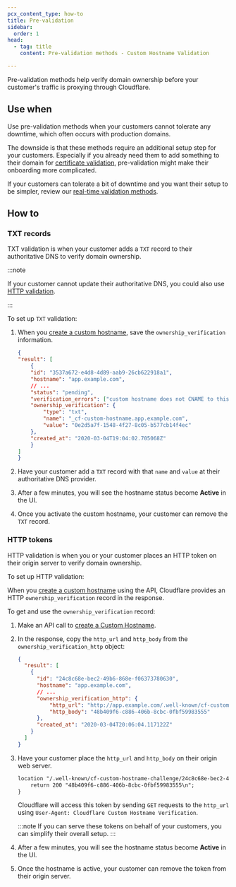 ```yaml
---
pcx_content_type: how-to
title: Pre-validation
sidebar:
  order: 1
head:
  - tag: title
    content: Pre-validation methods - Custom Hostname Validation

---
```


Pre-validation methods help verify domain ownership before your customer's traffic is proxying through Cloudflare.

## Use when

Use pre-validation methods when your customers cannot tolerate any downtime, which often occurs with production domains.

The downside is that these methods require an additional setup step for your customers. Especially if you already need them to add something to their domain for [certificate validation](/cloudflare-for-platforms/cloudflare-for-saas/security/certificate-management/issue-and-validate/validate-certificates/), pre-validation might make their onboarding more complicated.

If your customers can tolerate a bit of downtime and you want their setup to be simpler, review our [real-time validation methods](/cloudflare-for-platforms/cloudflare-for-saas/domain-support/hostname-validation/realtime-validation/).

## How to

### TXT records

TXT validation is when your customer adds a `TXT` record to their authoritative DNS to verify domain ownership.

:::note


If your customer cannot update their authoritative DNS, you could also use [HTTP validation](#http-tokens).


:::

To set up `TXT` validation:

1. When you [create a custom hostname](/api/operations/custom-hostname-for-a-zone-create-custom-hostname), save the `ownership_verification` information.

   ```json null {11-12}
   {
   "result": [
       {
       "id": "3537a672-e4d8-4d89-aab9-26cb622918a1",
       "hostname": "app.example.com",
       // ...
       "status": "pending",
       "verification_errors": ["custom hostname does not CNAME to this zone."],
       "ownership_verification": {
           "type": "txt",
           "name": "_cf-custom-hostname.app.example.com",
           "value": "0e2d5a7f-1548-4f27-8c05-b577cb14f4ec"
       },
       "created_at": "2020-03-04T19:04:02.705068Z"
       }
   ]
   }
   ```

2. Have your customer add a `TXT` record with that `name` and `value` at their authoritative DNS provider.

3. After a few minutes, you will see the hostname status become **Active** in the UI.

4. Once you activate the custom hostname, your customer can remove the `TXT` record.

### HTTP tokens

HTTP validation is when you or your customer places an HTTP token on their origin server to verify domain ownership.

To set up HTTP validation:

When you [create a custom hostname](/cloudflare-for-platforms/cloudflare-for-saas/security/certificate-management/issue-and-validate/issue-certificates/) using the API, Cloudflare provides an HTTP `ownership_verification` record in the response.

To get and use the `ownership_verification` record:

1. Make an API call to [create a Custom Hostname](/api/operations/custom-hostname-for-a-zone-create-custom-hostname).

2. In the response, copy the `http_url` and `http_body` from the `ownership_verification_http` object:

   ```json title="Example response (truncated)" {8-9}
   {
     "result": [
       {
         "id": "24c8c68e-bec2-49b6-868e-f06373780630",
         "hostname": "app.example.com",
         // ...
         "ownership_verification_http": {
             "http_url": "http://app.example.com/.well-known/cf-custom-hostname-challenge/24c8c68e-bec2-49b6-868e-f06373780630",
             "http_body": "48b409f6-c886-406b-8cbc-0fbf59983555"
         },
         "created_at": "2020-03-04T20:06:04.117122Z"
       }
     ]
   }
   ```

3. Have your customer place the `http_url` and `http_body` on their origin web server.

   ```txt title="Example response (truncated)"
   location "/.well-known/cf-custom-hostname-challenge/24c8c68e-bec2-49b6-868e-f06373780630" {
       return 200 "48b409f6-c886-406b-8cbc-0fbf59983555\n";
   }
   ```

   Cloudflare will access this token by sending `GET` requests to the `http_url` using `User-Agent: Cloudflare Custom Hostname Verification`.

   :::note
   If you can serve these tokens on behalf of your customers, you can simplify their overall setup.
   :::

4. After a few minutes, you will see the hostname status become **Active** in the UI.

5. Once the hostname is active, your customer can remove the token from their origin server.
